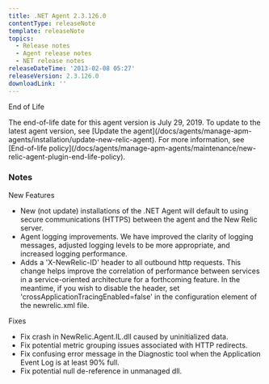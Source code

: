 ```yaml
---
title: .NET Agent 2.3.126.0
contentType: releaseNote
template: releaseNote
topics:
  - Release notes
  - Agent release notes
  - NET release notes
releaseDateTime: '2013-02-08 05:27'
releaseVersion: 2.3.126.0
downloadLink: ''
---
```


End of Life

<Callout variant="important">
  The end-of-life date for this agent version is July 29, 2019. To update to the latest agent version, see [Update the agent](/docs/agents/manage-apm-agents/installation/update-new-relic-agent). For more information, see [End-of-life policy](/docs/agents/manage-apm-agents/maintenance/new-relic-agent-plugin-end-life-policy).
</Callout>

### Notes

New Features

* New (not update) installations of the .NET Agent will default to using secure communications (HTTPS) between the agent and the New Relic server.
* Agent logging improvements. We have improved the clarity of logging messages, adjusted logging levels to be more appropriate, and increased logging performance.
* Adds a 'X-NewRelic-ID' header to all outbound http requests. This change helps improve the correlation of performance between services in a service-oriented architecture for a forthcoming feature. In the meantime, if you wish to disable the header, set 'crossApplicationTracingEnabled=false' in the configuration element of the newrelic.xml file.

Fixes

* Fix crash in NewRelic.Agent.IL.dll caused by uninitialized data.
* Fix potential metric grouping issues associated with HTTP redirects.
* Fix confusing error message in the Diagnostic tool when the Application Event Log is at least 90% full.
* Fix potential null de-reference in unmanaged dll.
